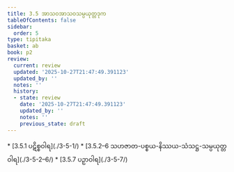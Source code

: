 ```yaml
---
title: 3.5 အာသဝအာသဝသမ္ပယုတ္တဒုက
tableOfContents: false
sidebar:
  order: 5
type: tipitaka
basket: ab
book: p2
review:
  current: review
  updated: '2025-10-27T21:47:49.391123'
  updated_by: ''
  notes: ''
  history:
  - state: review
    date: '2025-10-27T21:47:49.391123'
    updated_by: ''
    notes: ''
    previous_state: draft
---
```



<ReviewStatus review={frontmatter.review} showDetails={true} />

<HypothesisAnnotation frontmatter={frontmatter} />

<DynamicBreadcrumb />



<TableOfContents book="p2" section="3.5">
* [3.5.1 ပဋိစ္စဝါရ](./3-5-1/)
* [3.5.2–6 သဟဇာတ-ပစ္စယ-နိဿယ-သံသဋ္ဌ-သမ္ပယုတ္တဝါရ](./3-5-2–6/)
* [3.5.7 ပဉှာဝါရ](./3-5-7/)
</TableOfContents>